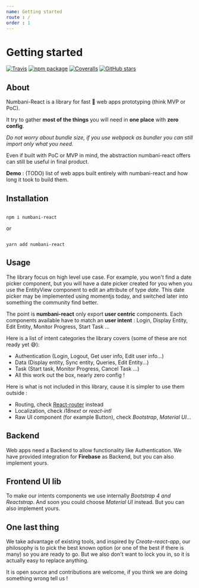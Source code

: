 ```yaml
---
name: Getting started
route : /
order : 1
---
```



# Getting started

[![Travis][build-badge]][build]
[![npm package][npm-badge]][npm]
[![Coveralls][coveralls-badge]][coveralls]
[![GitHub stars](https://img.shields.io/github/stars/numbani/numbani-react.svg?style=social&label=Star&maxAge=2592000)](https://GitHub.com/numbani/numbani-react/stargazers/)


## About

Numbani-React is a library for fast 🌠 web apps prototyping (think MVP or PoC).

It try to gather **most of the things** you will need in **one place** with **zero config**.

*Do not worry about bundle size, if you use webpack as bundler you can still import only what you need.*

Even if built with PoC or MVP in mind, the abstraction numbani-react offers can still be useful in final product.

**Demo** : (TODO) list of web apps built entirely with numbani-react and how long it took to build them.

## Installation


```shell

npm i numbani-react

``` 

or 

```shell

yarn add numbani-react

```

## Usage

The library focus on high level use case. For example, you won't find a date picker component, but you will have a date picker created for you when you use the EntityView component to edit an attribute of type *date*. This date picker may be implemented using momentjs today, and switched later into something the community find better.

The point is **numbani-react** only export **user centric** components. Each components available have to match an **user intent** : Login, Display Entity, Edit Entity, Monitor Progress, Start Task ...

Here is a list of intent categories the library covers (some of these are not ready yet 😅):

- <Link to="/docs-auth-firebase">Authentication</Link> (Login, Logout, Get user info, Edit user info...)
- Data (Display entity, Sync entity, Queries, Edit Entity...)
- Task (Start task, Monitor Progress, Cancel Task ...)
- All this work out the box, nearly zero config !

Here is what is not included in this library, cause it is simpler to use them outside :

- Routing, check [React-router](https://github.com/ReactTraining/react-router) instead
- Localization, check *i18next* or *react-intl*
- Raw UI component (for example Button), check *Bootstrap*, *Material UI*...

## Backend

Web apps need a Backend to allow functionality like Authentication. We have provided integration for **Firebase** as Backend, but you can also implement yours.

## Frontend UI lib

To make our intents components we use internally *Bootstrap 4 and Reactstrap*. And soon you could choose *Material UI* instead. But you can also implement yours.

## One last thing

We take advantage of existing tools, and inspired by *Create-react-app*, our philosophy is to pick the best known option (or one of the best if there is many) so you are ready to go. But we also don't want to lock you in, so it is actually easy to replace anything.

It is open source and contributions are welcome, if you think we are doing something wrong tell us !

[build-badge]: https://img.shields.io/travis/numbani/numbani-react/master.svg
[build]: https://travis-ci.org/numbani/numbani-react

[npm-badge]: https://img.shields.io/npm/v/numbani-react.svg
[npm]: https://www.npmjs.org/package/numbani-react

[coveralls-badge]: https://img.shields.io/coveralls/numbani/numbani-react/master.svg
[coveralls]: https://coveralls.io/github/numbani/numbani-react